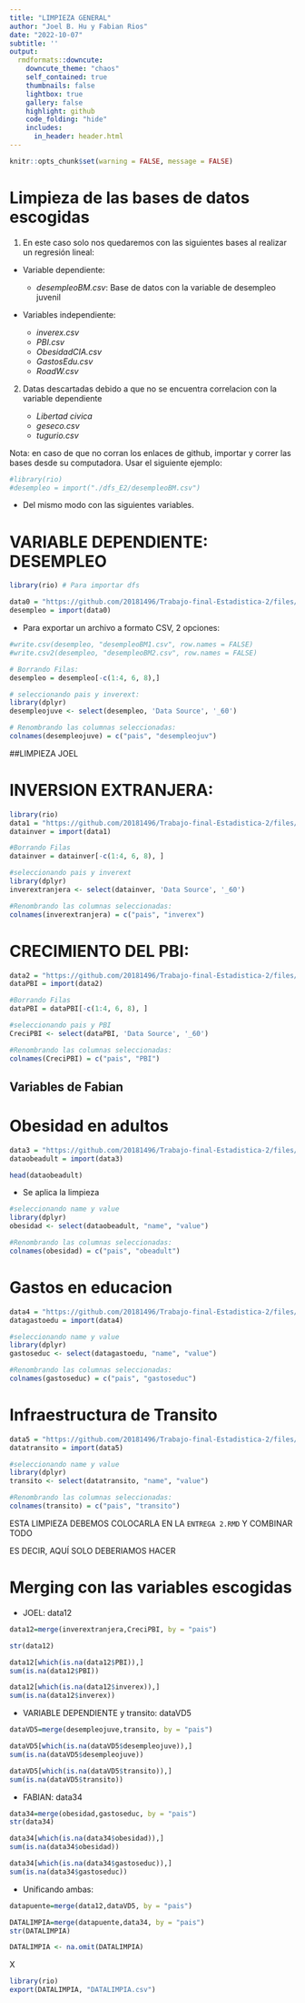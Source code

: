```yaml
---
title: "LIMPIEZA GENERAL"
author: "Joel B. Hu y Fabian Rios"
date: "2022-10-07"
subtitle: ''
output:
  rmdformats::downcute:
    downcute_theme: "chaos"
    self_contained: true
    thumbnails: false
    lightbox: true
    gallery: false
    highlight: github
    code_folding: "hide"
    includes:
      in_header: header.html
---
```


```r
knitr::opts_chunk$set(warning = FALSE, message = FALSE)
```

# Limpieza de las bases de datos escogidas

1. En este caso solo nos quedaremos con las siguientes bases al realizar un regresión lineal:
    
  - Variable dependiente:
    
    - *desempleoBM.csv*: Base de datos con la variable de desempleo juvenil

  - Variables independiente:

    - *inverex.csv*
    - *PBI.csv*
    - *ObesidadCIA.csv*
    - *GastosEdu.csv*
    - *RoadW.csv*
    
2. Datas descartadas debido a que no se encuentra correlacion con la variable dependiente

    - *Libertad civica*
    - *geseco.csv*
    - *tugurio.csv*

Nota: en caso de que no corran los enlaces de github, importar y correr las bases desde su computadora. Usar el siguiente ejemplo:

```r
#library(rio)
#desempleo = import("./dfs_E2/desempleoBM.csv")
```

  - Del mismo modo con las siguientes variables.  
  
# VARIABLE DEPENDIENTE: DESEMPLEO 
  
```r
library(rio) # Para importar dfs
```
  
```r
data0 = "https://github.com/20181496/Trabajo-final-Estadistica-2/files/9936907/desempleoBM.csv"
desempleo = import(data0)
```

  - Para exportar un archivo a formato CSV, 2 opciones:
```r
#write.csv(desempleo, "desempleoBM1.csv", row.names = FALSE)
#write.csv2(desempleo, "desempleoBM2.csv", row.names = FALSE)
```

```r
# Borrando Filas:
desempleo = desempleo[-c(1:4, 6, 8),]

# seleccionando pais y inverext:
library(dplyr)
desempleojuve <- select(desempleo, 'Data Source', '_60')

# Renombrando las columnas seleccionadas:
colnames(desempleojuve) = c("pais", "desempleojuv")
```


##LIMPIEZA JOEL

# INVERSION EXTRANJERA:
  
```r
library(rio)
data1 = "https://github.com/20181496/Trabajo-final-Estadistica-2/files/9936930/inverex.csv"
datainver = import(data1)
```

```r
#Borrando Filas 
datainver = datainver[-c(1:4, 6, 8), ]

#seleccionando pais y inverext
library(dplyr)
inverextranjera <- select(datainver, 'Data Source', '_60')

#Renombrando las columnas seleccionadas:
colnames(inverextranjera) = c("pais", "inverex")
```

# CRECIMIENTO DEL PBI:
  
```r
data2 = "https://github.com/20181496/Trabajo-final-Estadistica-2/files/9936920/PBI.csv"
dataPBI = import(data2)
```

```r
#Borrando Filas 
dataPBI = dataPBI[-c(1:4, 6, 8), ]

#seleccionando pais y PBI
CreciPBI <- select(dataPBI, 'Data Source', '_60')

#Renombrando las columnas seleccionadas:
colnames(CreciPBI) = c("pais", "PBI")
```


## Variables de Fabian
  
# Obesidad en adultos
```r
data3 = "https://github.com/20181496/Trabajo-final-Estadistica-2/files/9936917/ObesidadCIA.csv"
dataobeadult = import(data3)

head(dataobeadult)
```

  - Se aplica la limpieza
```r
#seleccionando name y value
library(dplyr)
obesidad <- select(dataobeadult, "name", "value")

#Renombrando las columnas seleccionadas:
colnames(obesidad) = c("pais", "obeadult")
```

# Gastos en educacion
```r
data4 = "https://github.com/20181496/Trabajo-final-Estadistica-2/files/9936914/GastosEdu.csv"
datagastoedu = import(data4)
```

```r
#seleccionando name y value
library(dplyr)
gastoseduc <- select(datagastoedu, "name", "value")

#Renombrando las columnas seleccionadas:
colnames(gastoseduc) = c("pais", "gastoseduc")
```
  
# Infraestructura de Transito
```r
data5 = "https://github.com/20181496/Trabajo-final-Estadistica-2/files/9936912/RoadW.csv"
datatransito = import(data5)
```

```r
#seleccionando name y value
library(dplyr)
transito <- select(datatransito, "name", "value")

#Renombrando las columnas seleccionadas:
colnames(transito) = c("pais", "transito")
```



ESTA LIMPIEZA DEBEMOS COLOCARLA EN LA `ENTREGA 2.RMD`
Y COMBINAR TODO

ES DECIR, AQUÍ SOLO DEBERIAMOS HACER 






# Merging con las variables escogidas

  - JOEL: data12
  
```r
data12=merge(inverextranjera,CreciPBI, by = "pais")

str(data12)
```

```r
data12[which(is.na(data12$PBI)),]
sum(is.na(data12$PBI))

data12[which(is.na(data12$inverex)),]
sum(is.na(data12$inverex))
```


- VARIABLE DEPENDIENTE y transito: dataVD5
  
```r
dataVD5=merge(desempleojuve,transito, by = "pais")

dataVD5[which(is.na(dataVD5$desempleojuve)),]
sum(is.na(dataVD5$desempleojuve))

dataVD5[which(is.na(dataVD5$transito)),]
sum(is.na(dataVD5$transito))
```


  - FABIAN: data34
```r
data34=merge(obesidad,gastoseduc, by = "pais")
str(data34)
```

```r
data34[which(is.na(data34$obesidad)),]
sum(is.na(data34$obesidad))

data34[which(is.na(data34$gastoseduc)),]
sum(is.na(data34$gastoseduc))
```


  - Unificando ambas:
```r
datapuente=merge(data12,dataVD5, by = "pais") 
```


```r
DATALIMPIA=merge(datapuente,data34, by = "pais")
str(DATALIMPIA)
```

```r
DATALIMPIA <- na.omit(DATALIMPIA)
```
X


```r
library(rio)
export(DATALIMPIA, "DATALIMPIA.csv")
```



  
  